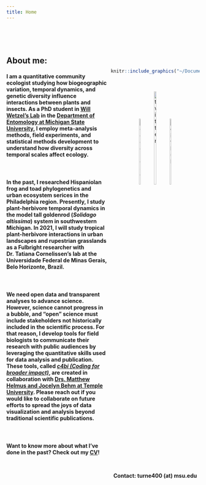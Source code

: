 ```yaml
---
title: Home
---
```


<style>
.column-left{
  float: left;
  width: 52%;
  text-align: left;
}
.column-center{
  display: inline-block;
  width: 33%;
  text-align: center;
}
.column-right{
  float: right;
  width: 46%;
  text-align: center;
}
</style>

<style>
.vscroll-plot {
    width: 400px;
    height: 800px;
    overflow-y: scroll;
    overflow-x: hidden;
}
</style>


<br />
<br />

<div class="column-left">
## **About me:**
#### I am a quantitative community ecologist studying how biogeographic variation, temporal dynamics, and genetic diversity influence interactions between plants and insects. As a PhD student in [Will Wetzel's Lab](https://wetzellab.com/) in the [Department of Entomology at Michigan State University](https://www.canr.msu.edu/ent/), I employ meta-analysis methods, field experiments, and statistical methods development to understand how diversity across temporal scales affect ecology. 

<br />

#### In the past, I researched Hispaniolan frog and toad phylogenetics and urban ecosystem serices in the Philadelphia region. Presently, I study plant-herbivore temporal dynamics in the model tall goldenrod (_Solidago altissima_) system in southwestern Michigan. In 2021, I will study tropical plant-herbivore interactions in urban landscapes and rupestrian grasslands as a Fulbright researcher with Dr. Tatiana Cornelissen's lab at the Universidade Federal de Minas Gerais, Belo Horizonte, Brazil.

<br />

#### We need open data and transparent analyses to advance science. However, science cannot progress in a bubble, and "open" science must include stakeholders not historically included in the scientific process. For that reason, I develop tools for field biologists to communicate their research with public audiences by leveraging the quantitative skills used for data analysis and publication. These tools, called [_c4bi (Coding for broader impact)_](https://github.com/dbturner/c4bi), are created in collaboration with [Drs. Matthew Helmus and Jocelyn Behm at Temple University](https://www.iecolab.org/). Please reach out if you would like to collaborate on future efforts to spread the joys of data visualization and analysis beyond traditional scientific publications.

<br />

#### Want to know more about what I've done in the past? Check out my [CV](https://github.com/dbturner/dbturner.github.io/blob/master/cv/Turner_CV.pdf)!

</div>
<br />
<br />

<div class="column-right">
```r
knitr::include_graphics("~/Documents/GitHub/dbturner.github.io/pics/homePic_14November2019.jpg")
```
<br />

[![google scholar](~/Documents/GitHub/dbturner.github.io/pics/googlescholarLogo.png){#id .class width=14% height=21%}](https://scholar.google.com/citations?hl=en&user=K5aIPOwAAAAJ)      [![twitter](~/Documents/GitHub/dbturner.github.io/pics/twitterLogo.png){#id .class width=17% height=25%}](https://twitter.com/danbtweeter)      [![github](~/Documents/GitHub/dbturner.github.io/pics/githubLogo.png){#id .class width=14% height=21%}](https://github.com/dbturner)    

#### Contact: turne400 (at) msu.edu
</div>
